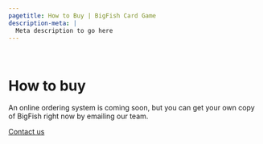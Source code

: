 ```yaml
---
pagetitle: How to Buy | BigFish Card Game
description-meta: |
  Meta description to go here
---
```


::: {.column-screen .hero-img .hero-strip-page}
   
:::

# How to buy

::: text-center
An online ordering system is coming soon, but you can get your own copy of BigFish right now by emailing our team.

[Contact us](mailto:info@fishsizeproject.org){.h3 .btn .btn-secondary}
:::
